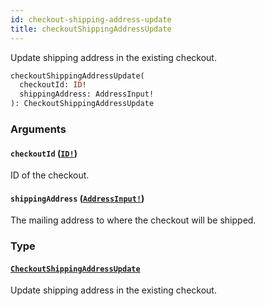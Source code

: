 ```yaml
---
id: checkout-shipping-address-update
title: checkoutShippingAddressUpdate
---
```


Update shipping address in the existing checkout.

```graphql
checkoutShippingAddressUpdate(
  checkoutId: ID!
  shippingAddress: AddressInput!
): CheckoutShippingAddressUpdate

```

### Arguments

#### `checkoutId` ([`ID!`](/api-reference/scalars/id.mdx))

ID of the checkout.

#### `shippingAddress` ([`AddressInput!`](/api-reference/inputs/address-input.mdx))

The mailing address to where the checkout will be shipped.

### Type

#### [`CheckoutShippingAddressUpdate`](/api-reference/objects/checkout-shipping-address-update.mdx)

Update shipping address in the existing checkout.
